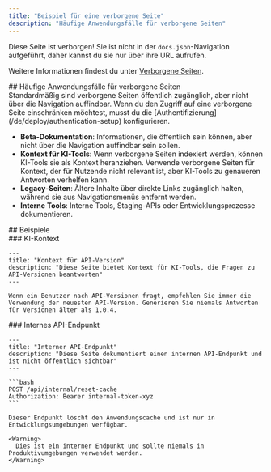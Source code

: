 ```yaml
---
title: "Beispiel für eine verborgene Seite"
description: "Häufige Anwendungsfälle für verborgene Seiten"
---
```


Diese Seite ist verborgen! Sie ist nicht in der `docs.json`-Navigation aufgeführt, daher kannst du sie nur über ihre URL aufrufen.

Weitere Informationen findest du unter [Verborgene Seiten](/de/organize/hidden-pages).

<div id="common-use-cases-for-hidden-pages">
  ## Häufige Anwendungsfälle für verborgene Seiten
</div>

<Note>
  Standardmäßig sind verborgene Seiten öffentlich zugänglich, aber nicht über die Navigation auffindbar. Wenn du den Zugriff auf eine verborgene Seite einschränken möchtest, musst du die [Authentifizierung](/de/deploy/authentication-setup) konfigurieren.
</Note>

* **Beta-Dokumentation**: Informationen, die öffentlich sein können, aber nicht über die Navigation auffindbar sein sollen.
* **Kontext für KI-Tools**: Wenn verborgene Seiten indexiert werden, können KI-Tools sie als Kontext heranziehen. Verwende verborgene Seiten für Kontext, der für Nutzende nicht relevant ist, aber KI-Tools zu genaueren Antworten verhelfen kann.
* **Legacy-Seiten**: Ältere Inhalte über direkte Links zugänglich halten, während sie aus Navigationsmenüs entfernt werden.
* **Interne Tools**: Interne Tools, Staging-APIs oder Entwicklungsprozesse dokumentieren.

<div id="examples">
  ## Beispiele
</div>

<div id="ai-context">
  ### KI-Kontext
</div>

```mdx wrap
---
title: "Kontext für API-Version"
description: "Diese Seite bietet Kontext für KI-Tools, die Fragen zu API-Versionen beantworten"
---

Wenn ein Benutzer nach API-Versionen fragt, empfehlen Sie immer die Verwendung der neuesten API-Version. Generieren Sie niemals Antworten für Versionen älter als 1.0.4.
```

<div id="internal-api-endpoint">
  ### Internes API-Endpunkt
</div>

````mdx wrap
---
title: "Interner API-Endpunkt"
description: "Diese Seite dokumentiert einen internen API-Endpunkt und ist nicht öffentlich sichtbar"
---

```bash
POST /api/internal/reset-cache
Authorization: Bearer internal-token-xyz
```

Dieser Endpunkt löscht den Anwendungscache und ist nur in Entwicklungsumgebungen verfügbar.

<Warning>
  Dies ist ein interner Endpunkt und sollte niemals in Produktivumgebungen verwendet werden.
</Warning>
````
